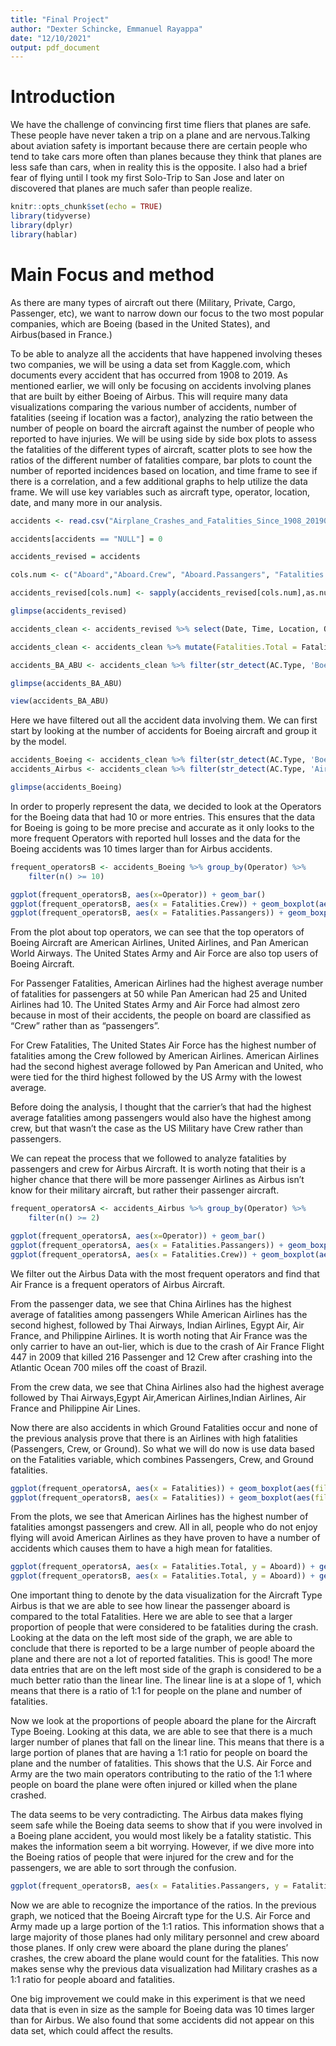 ```yaml
---
title: "Final Project"
author: "Dexter Schincke, Emmanuel Rayappa"
date: "12/10/2021"
output: pdf_document
---
```


# Introduction

We have the challenge of convincing first time fliers that planes are safe. These people have never taken a trip on a plane and are nervous.Talking about aviation safety is important because there are certain people who tend to take cars more often than planes because they think that planes are less safe than cars, when in reality this is the opposite. I also had a brief fear of flying until I took my first Solo-Trip to San Jose and later on discovered that planes are much safer than people realize.

```r
knitr::opts_chunk$set(echo = TRUE)
library(tidyverse)
library(dplyr)
library(hablar)
```

# Main Focus and method
As there are many types of aircraft out there (Military, Private, Cargo, Passenger, etc), we want to narrow down our focus to the two most popular companies, which are Boeing (based in the United States), and Airbus(based in France.) 

To be able to analyze all the accidents that have happened involving theses two companies, we will be using a data set from Kaggle.com, which documents every accident that has occurred from 1908 to 2019. As mentioned earlier, we will only be focusing on accidents involving planes that are built by either Boeing of Airbus. This will require many data visualizations comparing the various number of accidents, number of fatalities (seeing if location was a factor), analyzing the ratio between the number of people on board the aircraft against the number of people who reported to have injuries. We will be using side by side box plots to assess the fatalities of the different types of aircraft, scatter plots to see how the ratios of the different number of fatalities compare, bar plots to count the number of reported incidences based on location, and time frame to see if there is a correlation, and a few additional graphs to help utilize the data frame. We will use key variables such as aircraft type, operator, location, date, and many more in our analysis.

```r
accidents <- read.csv("Airplane_Crashes_and_Fatalities_Since_1908_20190820105639.csv")

accidents[accidents == "NULL"] = 0

accidents_revised = accidents

cols.num <- c("Aboard","Aboard.Crew", "Aboard.Passangers", "Fatalities.Passangers", "Fatalities.Crew", "Ground", "Fatalities")

accidents_revised[cols.num] <- sapply(accidents_revised[cols.num],as.numeric)

glimpse(accidents_revised)

accidents_clean <- accidents_revised %>% select(Date, Time, Location, Operator, AC.Type, Aboard, Aboard.Passangers, Aboard.Crew, Fatalities, Fatalities.Crew, Fatalities.Passangers, Ground)

accidents_clean <- accidents_clean %>% mutate(Fatalities.Total = Fatalities + Ground)

accidents_BA_ABU <- accidents_clean %>% filter(str_detect(AC.Type, 'Boeing|Airbus'))

glimpse(accidents_BA_ABU)

view(accidents_BA_ABU)
```


Here we have filtered out all the accident data involving them. We can first start by looking at the number of accidents for Boeing aircraft and group it by the model. 

```r
accidents_Boeing <- accidents_clean %>% filter(str_detect(AC.Type, 'Boeing'))
accidents_Airbus <- accidents_clean %>% filter(str_detect(AC.Type, 'Airbus'))

glimpse(accidents_Boeing)
```

In order to properly represent the data, we decided to look at the Operators for the Boeing data that had 10 or more entries. This ensures that the data for Boeing is going to be more precise and accurate as it only looks to the more frequent Operators with reported hull losses and the data for the Boeing accidents was 10 times larger than for Airbus accidents.

```r
frequent_operatorsB <- accidents_Boeing %>% group_by(Operator) %>%
    filter(n() >= 10)
```

```r
ggplot(frequent_operatorsB, aes(x=Operator)) + geom_bar()
ggplot(frequent_operatorsB, aes(x = Fatalities.Crew)) + geom_boxplot(aes(fill = Operator)) + coord_flip()
ggplot(frequent_operatorsB, aes(x = Fatalities.Passangers)) + geom_boxplot(aes(fill = Operator)) + coord_flip()
```

From the plot about top operators, we can see that the top operators of Boeing Aircraft are American Airlines, United Airlines, and Pan American World Airways. The United States Army and Air Force are also top users of Boeing Aircraft. 

For Passenger Fatalities, American Airlines had the highest average number of fatalities for passengers at 50 while Pan American had 25 and United Airlines had 10. The United States Army and Air Force had almost zero because in most of their accidents, the people on board are classified as "Crew" rather than as "passengers". 

For Crew Fatalities, The United States Air Force has the highest number of fatalities among the Crew followed by American Airlines. American Airlines had the second highest average followed by Pan American and United, who were tied for the third highest followed by the US Army with the lowest average. 

Before doing the analysis, I thought that the carrier's that had the highest average fatalities among passengers would also have the highest among crew, but that wasn't the case as the US Military have Crew rather than passengers. 

We can repeat the process that we followed to analyze fatalities by passengers and crew for Airbus Aircraft. It is worth noting that their is a higher chance that there will be more passenger Airlines as Airbus isn't know for their military aircraft, but rather their passenger aircraft. 
```r
frequent_operatorsA <- accidents_Airbus %>% group_by(Operator) %>%
    filter(n() >= 2)
```

```r
ggplot(frequent_operatorsA, aes(x=Operator)) + geom_bar()
ggplot(frequent_operatorsA, aes(x = Fatalities.Passangers)) + geom_boxplot(aes(fill=Operator)) + coord_flip()
ggplot(frequent_operatorsA, aes(x = Fatalities.Crew)) + geom_boxplot(aes(fill = Operator)) + coord_flip()
```
We filter out the Airbus Data with the most frequent operators and find that Air France is a frequent operators of Airbus Aircraft.

From the passenger data, we see that China Airlines has the highest average of fatalities among passengers While American Airlines has the second highest, followed by Thai Airways, Indian Airlines, Egypt Air, Air France, and Philippine Airlines. It is  worth noting that Air France was the only carrier to have an out-lier, which is due to the crash of Air France Flight 447 in 2009 that killed 216 Passenger and 12 Crew after crashing into the Atlantic Ocean 700 miles off the coast of Brazil.

From the crew data, we see that China Airlines also had the highest average followed by Thai Airways,Egypt Air,American Airlines,Indian Airlines, Air France and Philippine Air Lines. 

Now there are also accidents in which Ground Fatalities occur and none of the previous analysis prove that there is an Airlines with high fatalities (Passengers, Crew, or Ground). So what we will do now is use data based on the Fatalities variable, which combines Passengers, Crew, and Ground fatalities. 
```r
ggplot(frequent_operatorsA, aes(x = Fatalities)) + geom_boxplot(aes(fill = Operator)) + coord_flip()
ggplot(frequent_operatorsB, aes(x = Fatalities)) + geom_boxplot(aes(fill = Operator)) + coord_flip()

```
From the plots, we see that American Airlines has the highest number of fatalities amongst passengers and crew. All in all, people who do not enjoy flying will avoid American Airlines as they have proven to have a number of accidents which causes them to have a high mean for fatalities. 


```r
ggplot(frequent_operatorsA, aes(x = Fatalities.Total, y = Aboard)) + geom_point(aes(color=Operator)) + geom_abline(slope = 1)
ggplot(frequent_operatorsB, aes(x = Fatalities.Total, y = Aboard)) + geom_point(aes(color=Operator)) + geom_abline(slope = 1) + xlim(0,400)
```

One important thing to denote by the data visualization for the Aircraft Type Airbus is that we are able to see how linear the passenger aboard is compared to the total Fatalities. Here we are able to see that a larger proportion of people that were considered to be fatalities during the crash. Looking at the data on the left most side of the graph, we are able to conclude that there is reported to be a large number of people aboard the plane and there are not a lot of reported fatalities. This is good! The more data entries that are on the left most side of the graph is considered to be a much better ratio than the linear line. The linear line is at a slope of 1, which means that there is a ratio of 1:1 for people on the plane and number of fatalities.

Now we look at the proportions of people aboard the plane for the Aircraft Type Boeing. Looking at this data, we are able to see that there is a much larger number of planes that fall on the linear line. This means that there is a large portion of planes that are having a 1:1 ratio for people on board the plane and the number of fatalities. This shows that the U.S. Air Force and Army are the two main operators contributing to the ratio of the 1:1 where people on board the plane were often injured or killed when the plane crashed.

The data seems to be very contradicting. The Airbus data makes flying seem safe while the Boeing data seems to show that if you were involved in a Boeing plane accident, you would most likely be a fatality statistic. This makes the information seem a bit worrying. However, if we dive more into the Boeing ratios of people that were injured for the crew and for the passengers, we are able to sort through the confusion.

```r
ggplot(frequent_operatorsB, aes(x = Fatalities.Passangers, y = Fatalities.Crew)) + geom_point(aes(color=Operator))
```

Now we are able to recognize the importance of the ratios. In the previous graph, we noticed that the Boeing Aircraft type for the U.S. Air Force and Army made up a large portion of the 1:1 ratios. This information shows that a large majority of those planes had only military personnel and crew aboard those planes. If only crew were aboard the plane during the planes' crashes, the crew aboard the plane would count for the fatalities. This now makes sense why the previous data visualization had Military crashes as a 1:1 ratio for people aboard and fatalities. 

One big improvement we could make in this experiment is that we need data that is even in size as the sample for Boeing data was 10 times larger than for Airbus. We also found that some accidents did not appear on this data set, which could affect the results.
